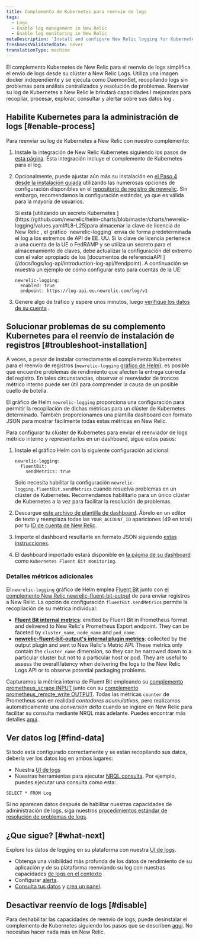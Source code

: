 ```yaml
---
title: Complemento de Kubernetes para reenvío de logs
tags:
  - Logs
  - Enable log management in New Relic
  - Enable log monitoring in New Relic
metaDescription: 'Install and configure New Relic logging for Kubernetes, so you can use enhanced log management capabilities.'
freshnessValidatedDate: never
translationType: machine
---
```


El complemento Kubernetes de New Relic para el reenvío de logs simplifica el envío de logs desde su clúster a New Relic Logs. Utiliza una imagen docker independiente y se ejecuta como DaemonSet, recopilando logs sin problemas para análisis centralizados y resolución de problemas. Reenviar su log de Kubernetes a New Relic le brindará capacidades l<InlinePopover type="logs"/> mejoradas para recopilar, procesar, explorar, consultar y alertar sobre sus datos log .

## Habilite Kubernetes para la administración de logs [#enable-process]

Para reenviar su log de Kubernetes a New Relic con nuestro complemento:

1. Instale la integración de New Relic Kubernetes siguiendo los pasos de [esta página](/docs/kubernetes-pixie/kubernetes-integration/installation/kubernetes-integration-install-configure/). Esta integración incluye el complemento de Kubernetes para el log.

2. Opcionalmente, puede ajustar aún más su instalación en [el Paso 4 desde la instalación guiada](/docs/kubernetes-pixie/kubernetes-integration/installation/kubernetes-integration-install-configure/#kubernetes-install-navigation) utilizando las numerosas opciones de configuración disponibles en el [repositorio de registro de newrelic](https://github.com/newrelic/helm-charts/tree/master/charts/newrelic-logging#configuration). Sin embargo, recomendamos la configuración estándar, ya que es válida para la mayoría de usuarios.

   <Callout variant="important">
     Si está [utilizando un secreto Kubernetes ](https://github.com/newrelic/helm-charts/blob/master/charts/newrelic-logging/values.yaml#L8-L25)para almacenar la clave de licencia de New Relic , el gráfico `newrelic-logging` envía de forma predeterminada el log a los extremos de API de EE. UU. Si la clave de licencia pertenece a una cuenta de la UE o FedRAMP y se utiliza un secreto para el almacenamiento de claves, debe actualizar la configuración del extremo con el valor apropiado de los [documentos de referenciaAPI ](/docs/logs/log-api/introduction-log-api/#endpoint). A continuación se muestra un ejemplo de cómo configurar esto para cuentas de la UE:

     ```
     newrelic-logging:
       enabled: true
       endpoint: https://log-api.eu.newrelic.com/log/v1
     ```
   </Callout>

3. Genere algo de tráfico y espere unos minutos, luego [verifique los datos de su cuenta](#find-data) .

<InstallFeedback/>

## Solucionar problemas de su complemento Kubernetes para el reenvío de instalación de registros [#troubleshoot-installation]

A veces, a pesar de instalar correctamente el complemento Kubernetes para el reenvío de registros (`newrelic-logging` [gráfico de Helm](https://github.com/newrelic/helm-charts/blob/master/charts/newrelic-logging)), es posible que encuentre problemas de rendimiento que afecten la entrega correcta del registro. En tales circunstancias, observar el reenviador de troncos métrico interno puede ser útil para comprender la causa de un posible cuello de botella.

El gráfico de Helm `newrelic-logging` proporciona una configuración para permitir la recopilación de dichas métricas para un clúster de Kubernetes determinado. También proporcionamos una plantilla dashboard con formato JSON para mostrar fácilmente todas estas métricas en New Relic.

Para configurar tu clúster de Kubernetes para enviar el reenviador de logs métrico interno y representarlos en un dashboard, sigue estos pasos:

1. Instale el gráfico Helm con la siguiente configuración adicional:

   ```
   newrelic-logging:
     fluentBit:
       sendMetrics: true
   ```

   Solo necesita habilitar la configuración `newrelic-logging.fluentBit.sendMetrics` cuando resuelva problemas en un clúster de Kubernetes. Recomendamos habilitarlo para un único clúster de Kubernetes a la vez para facilitar la resolución de problemas.

2. Descargue [este archivo de plantilla de dashboard](https://raw.githubusercontent.com/newrelic/helm-charts/master/charts/newrelic-logging/fluent-bit-and-plugin-metrics-dashboard-template.json). Ábrelo en un editor de texto y reemplaza todas las `YOUR_ACCOUNT_ID` apariciones (49 en total) por tu [ID de cuenta de New Relic](/docs/accounts/accounts-billing/account-structure/account-id/).

3. Importe el dashboard resultante en formato JSON siguiendo [estas instrucciones](/docs/query-your-data/explore-query-data/dashboards/dashboards-charts-import-export-data/#import-json).

4. El dashboard importado estará disponible en [la página de su dashboard](https://one.newrelic.com/dashboards) como `Kubernetes Fluent Bit monitoring`.

### Detalles métricos adicionales

El `newrelic-logging` gráfico de Helm emplea [Fluent Bit](https://fluentbit.io/) junto con [el complemento New Relic newrelic-fluent-bit-output](https://github.com/newrelic/newrelic-fluent-bit-output) de para enviar registros a New Relic. La opción de configuración `fluentBit.sendMetrics` permite la recopilación de su métrica individual:

* **[Fluent Bit internal metrics](https://docs.fluentbit.io/manual/administration/monitoring#for-v2-metrics)**: emitted by Fluent Bit in Prometheus format and delivered to New Relic's Prometheus Export endpoint. They can be faceted by `cluster_name`, `node_name` and `pod_name`.
* **[newrelic-fluent-bit-output's internal plugin metrics](https://github.com/newrelic/newrelic-fluent-bit-output?tab=readme-ov-file#troubleshooting-metrics)**: collected by the output plugin and sent to New Relic's Metric API. These metrics only contain the `cluster_name` dimension, so they can be narrowed down to a particular cluster but not to a particular host or pod. They are useful to assess the overall latency when delivering the logs to the New Relic Logs API or to observe potential packaging problems.

Capturamos la métrica interna de Fluent Bit empleando su [complemento prometheus_scrape INPUT](https://docs.fluentbit.io/manual/pipeline/inputs/prometheus-scrape-metrics) junto con su [complemento prometheus_remote_write OUTPUT](https://docs.fluentbit.io/manual/pipeline/outputs/prometheus-remote-write). Todas las métricas `counter` de Prometheus son en realidad _contadores acumulativos_, pero realizamos automáticamente una _conversión delta_ cuando se ingiere en New Relic para facilitar su consulta mediante NRQL más adelante. Puedes encontrar más detalles [aquí](/docs/data-apis/understand-data/metric-data/cumulative-metrics/).

## Ver datos log [#find-data]

Si todo está configurado correctamente y se están recopilando sus datos, debería ver los datos log en ambos lugares:

* Nuestra [UI de logs](https://one.newrelic.com/launcher/logger.log-launcher)
* Nuestras herramientas para ejecutar [NRQL consulta](/docs/chart-builder/use-chart-builder/choose-data/use-advanced-nrql-mode-specify-data). Por ejemplo, puedes ejecutar una consulta como esta:

```
SELECT * FROM Log
```

Si no aparecen datos después de habilitar nuestras capacidades de administración de logs, siga nuestros [procedimientos estándar de resolución de problemas de logs](/docs/logs/log-management/troubleshooting/no-log-data-appears-ui/).

## ¿Que sigue? [#what-next]

Explore los datos de logging en su plataforma con nuestra [UI de logs](/docs/logs/log-management/ui-data/use-logs-ui/).

* Obtenga una visibilidad más profunda de los datos de rendimiento de su aplicación y de su plataforma reenviando su log con nuestras capacidades [de logs en el contexto](/docs/logs/enable-log-management-new-relic/configure-logs-context/configure-logs-context-apm-agents/) .
* Configurar [alerta](/docs/alerts-applied-intelligence/new-relic-alerts/alert-conditions/create-alert-conditions/).
* [Consulta tus datos](/docs/query-your-data/explore-query-data/get-started/introduction-querying-new-relic-data/) y [crea un panel](/docs/query-your-data/explore-query-data/dashboards/introduction-dashboards/).

## Desactivar reenvío de logs [#disable]

Para deshabilitar las capacidades de reenvío de logs, puede desinstalar el complemento de Kubernetes siguiendo los pasos que se describen [aquí](/docs/kubernetes-pixie/kubernetes-integration/uninstall-kubernetes/). No necesitas hacer nada más en New Relic.